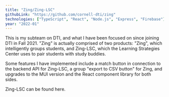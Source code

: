 ```yaml
---
title: "Zing/Zing-LSC"
githubLink: "https://github.com/cornell-dti/zing"
technologies: ["TypeScript", "React", "Node.js", "Express", "Firebase"]
year: "2022-01"
---
```


This is my subteam on DTI, and what I have been focused on since joining DTI in Fall 2021. "Zing" is actually comprised of two products:
"Zing", which intelligently groups students, and Zing-LSC, which the Learning Strategies Center uses to pair students with study buddies.

Some features I have implemented include a match button in connection to the backend API for Zing-LSC, a group "export to CSV button" for Zing,
and upgrades to the MUI version and the React component library for both sides.

Zing-LSC can be found <Link href="https://github.com/cornell-dti/zing-lsc" target="_blank">here</Link>.
